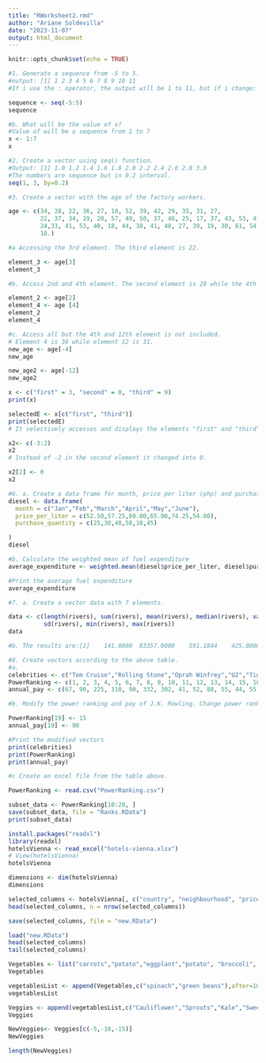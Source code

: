 ```yaml
---
title: "RWorksheet2.rmd"
author: "Ariane Soldevilla"
date: "2023-11-07"
output: html_document
---
```


```r
knitr::opts_chunk$set(echo = TRUE)
```

```r
#1. Generate a sequence from -5 to 5.
#output: [1] 1 2 3 4 5 6 7 8 9 10 11
#If i use the : operator, the output will be 1 to 11, but if i change:

sequence <- seq(-5:5)
sequence
```

```r
#b. What will be the value of x?
#Value of will be a sequence from 1 to 7
x <- 1:7
x
```

```r
#2. Create a vector using seq() function.
#Output: [1] 1.0 1.2 1.4 1.6 1.8 2.0 2.2 2.4 2.6 2.8 3.0
#The numbers are sequence but in 0.2 interval.
seq(1, 3, by=0.2)
```

```r
#3. Create a vector with the age of the factory workers.

age <- c(34, 28, 22, 36, 27, 18, 52, 39, 42, 29, 35, 31, 27,
         22, 37, 34, 19, 20, 57, 49, 50, 37, 46, 25, 17, 37, 43, 53, 41, 51, 35,
         24,33, 41, 53, 40, 18, 44, 38, 41, 48, 27, 39, 19, 30, 61, 54, 58, 26,
         18.)
```

```r
#a Accessing the 3rd element. The third element is 22.

element_3 <- age[3]
element_3
```

```r
#b. Access 2nd and 4th element. The second element is 28 while the 4th element 36.

element_2 <- age[2]
element_4 <- age [4]
element_2
element_4
```

```r
#c. Access all but the 4th and 12th element is not included.
# Element 4 is 36 while element 12 is 31.
new_age <- age[-4]
new_age

new_age2 <- age[-12]
new_age2
```

```r
x <- c("first" = 3, "second" = 0, "third" = 9)
print(x)
```
```r
selectedE <- x[c("first", "third")]
print(selectedE)
# It selectively accesses and displays the elements "first" and "third" from the vector, showing their corresponding values.
```

```r
x2<- c(-3:2)
x2
# Instead of -2 in the second element it changed into 0.
```
```r
x2[2] <- 0
x2
```

```r
#6. a. Create a data frame for month, price per liter (php) and purchase and purchase-quantity (liter). Write the R scripts and its output.
diesel <- data.frame(
  month = c("Jan","Feb","March","April","May","June"),
  price_per_liter = c(52.50,57.25,60.00,65.00,74.25,54.00),
  purchase_quantity = c(25,30,40,50,10,45)

)
diesel
```

```r
#b. Calculate the weighted mean of fuel expenditure
average_expenditure <- weighted.mean(diesel$price_per_liter, diesel$purchase_quantity)

#Print the average fuel expenditure
average_expenditure
```

```r
#7. a. Create a vector data with 7 elements.

data <- c(length(rivers), sum(rivers), mean(rivers), median(rivers), var(rivers),
          sd(rivers), min(rivers), max(rivers))
data
```

```r
#b. The results are:[1]    141.0000  83357.0000    591.1844    425.0000 243908.4086 [6]    493.8708    135.0000   3710.0000
```

```r
#8. Create vectors according to the above table.
#a.
celebrities <- c("Tom Cruise","Rolling Stone","Oprah Winfrey","U2","Tiger Woods","Steven Spielberg", "Howard Stern", "50 Cent", "Cast of the Sopranos", "Dan Brown", "Bruce Springsteen", "Donald Trump", "Muhammad Ali", "Paul McCartney", "George Lucas", "Elthon John", "David Letterman", "Phil Mickelson", "J.K. Rowling", "Bradd Pitt", "Peter Jackson", "Dr. Phil McGraw", "Jay Lenon", "Celine Dion", "Kobe Bryant")
PowerRanking <- c(1, 2, 3, 4, 5, 6, 7, 8, 9, 10, 11, 12, 13, 14, 15, 16, 17, 18, 19, 20, 21, 22, 23, 24, 25)
annual_pay <- c(67, 90, 225, 110, 90, 332, 302, 41, 52, 88, 55, 44, 55, 40, 233, 34, 40, 47, 75, 25, 39, 45, 32, 40, 31)
```

```r
#b. Modify the power ranking and pay of J.K. Rowling. Change power ranking to 15 and pay to 90.

PowerRanking[19] <- 15
annual_pay[19] <- 90

#Print the modified vectors
print(celebrities)
print(PowerRanking)
print(annual_pay)
```

```r
#c Create an excel file from the table above.

PowerRanking <- read.csv("PowerRanking.csv")
```

```r
subset_data <- PowerRanking[10:20, ]
save(subset_data, file = "Ranks.RData")
print(subset_data)
```
```r
install.packages("readxl")
library(readxl)
hotelsVienna <- read_excel("hotels-vienna.xlsx")
# View(hotelsVienna)
hotelsVienna
```
```r
dimensions <- dim(hotelsVienna)
dimensions
```
```r
selected_columns <- hotelsVienna[, c("country", "neighbourhood", "price", "stars", "accommodation_type", "rating")]
head(selected_columns, n = nrow(selected_columns))
```
```r
save(selected_columns, file = "new.RData")
```

```r
load("new.RData")
head(selected_columns)
tail(selected_columns)
```
```r
Vegetables <- list("carrots","potato","eggplant","potato", "broccoli", "tomato", "onion", "seaweed","cabbage","corn")
Vegetables
```
```r
vegetablesList <- append(Vegetables,c("spinach","green beans"),after=10)
vegetablesList
```
```r
Veggies <- append(vegetablesList,c("Cauliflower","Sprouts","Kale","Sweet Potatos"),after=5)
Veggies
```
```r
NewVeggies<- Veggies[c(-5,-10,-15)]
NewVeggies

length(NewVeggies)
```



